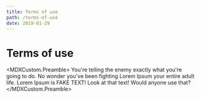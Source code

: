 ```yaml
---
title: Terms of use
path: /terms-of-use
date: 2019-01-29
---
```



# Terms of use

<MDXCustom.Preamble>
  You're telling the enemy exactly what you're going to do. No wonder you've been fighting Lorem Ipsum your entire adult
  life. Lorem Ipsum is FAKE TEXT! Look at that text! Would anyone use that?
</MDXCustom.Preamble>
